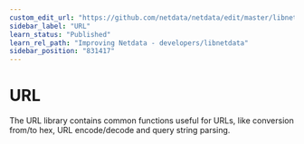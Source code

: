 ```yaml
---
custom_edit_url: "https://github.com/netdata/netdata/edit/master/libnetdata/url/README.md"
sidebar_label: "URL"
learn_status: "Published"
learn_rel_path: "Improving Netdata - developers/libnetdata"
sidebar_position: "831417"
---
```



# URL

The URL library contains common functions useful for URLs, like conversion from/to hex, 
URL encode/decode and query string parsing. 

